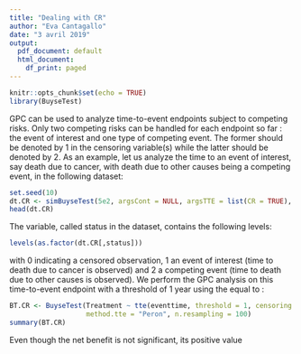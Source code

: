 ```yaml
---
title: "Dealing with CR"
author: "Eva Cantagallo"
date: "3 avril 2019"
output:
  pdf_document: default
  html_document:
    df_print: paged
---
```


```r
knitr::opts_chunk$set(echo = TRUE)
library(BuyseTest)
```

\section{Dealing with competing risks}
GPC can be used to analyze time-to-event endpoints subject to competing risks. Only two competing risks can be handled for each endpoint so far : the event of interest and one type of competing event. The former should be denoted by 1 in the censoring variable(s) while the latter should be denoted by 2. As an example, let us analyze the time to an event of interest, say death due to cancer, with death due to other causes being a competing event, in the following dataset:

```r
set.seed(10)
dt.CR <- simBuyseTest(5e2, argsCont = NULL, argsTTE = list(CR = TRUE), latent = FALSE)
head(dt.CR)
```

The \texttt{censoring} variable, called status in the dataset, contains the following levels:

```r
levels(as.factor(dt.CR[,status]))
```

with 0 indicating a censored observation, 1 an event of interest (time to death due to cancer is observed) and 2 a competing event (time to death due to other causes is observed). We perform the GPC analysis on this time-to-event endpoint with a threshold of 1 year using the \texttt{method.tte} equal to \texttt{"Peron"} :

```r
BT.CR <- BuyseTest(Treatment ~ tte(eventtime, threshold = 1, censoring = "status"), data = dt.CR, trace = 0, method.inference = "bootstrap",
                   method.tte = "Peron", n.resampling = 100)
summary(BT.CR)
```

Even though the net benefit is not significant, its positive value 
